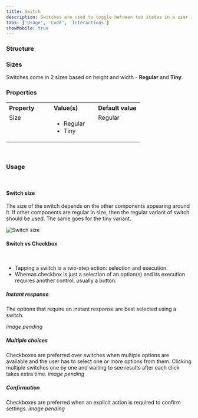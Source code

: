 ```yaml
---
title: Switch
description: Switches are used to toggle between two states in a user interface - ON and OFF, hence resembling the real-life switches used to turn something ON or OFF.
tabs: ['Usage', 'Code', 'Interactions']
showMobile: true
---
```


### Structure

<Preview name='components-switch-default-switch--default-switch' />

### Sizes

Switches come in 2 sizes based on height and width - **Regular** and **Tiny**.

<Preview name='components-switch-variants-size--size' />

### Properties
<table style="width: 100%">
  <tr>
    <th style="width:33%; text-align: left;">Property</th>
    <th style="width:33%; text-align: left;">Value(s)</th>
    <th style="width:33%; text-align: left;">Default value</th>
  </tr>
  <tr style="vertical-align: top">
    <td>Size</td>
    <td>
      <ul>
          <li>Regular</li>
          <li>Tiny</li>
      </ul>
    </td>
    <td>Regular</td>
  </tr>
</table>
<br/>

### Usage

<br/>

#### Switch size

The size of the switch depends on the other components appearing around it. If other components are regular in size, then the regular variant of switch should be used. The same goes for the tiny variant.

![Switch size](./images/switch-3.png)
<br/>

#### Switch vs Checkbox

<br/>

<ul>
<li> Tapping a switch is a two-step action: selection and execution. </li>
<li> Whereas checkbox is just a selection of an option(s) and its execution requires another control, usually a button. </li>
</ul>

##### Instant response

The options that require an instant response are best selected using a switch.

*image pending*

##### Multiple choices

Checkboxes are preferred over switches when multiple options are available and the user has to select one or more options from them. Clicking multiple switches one by one and waiting to see results after each click takes extra time.
*image pending*

##### Confirmation

Checkboxes are preferred when an explicit action is required to confirm settings.
*image pending*


